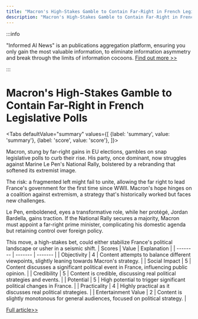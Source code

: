 ```yaml
---
title: "Macron's High-Stakes Gamble to Contain Far-Right in French Legislative Polls"
description: "Macron's High-Stakes Gamble to Contain Far-Right in French Legislative Polls"
---
```



:::info

"Informed AI News" is an publications aggregation platform, ensuring you only gain the most valuable information, to eliminate information asymmetry and break through the limits of information cocoons.  [Find out more >>](/docs/guides)

:::

# Macron's High-Stakes Gamble to Contain Far-Right in French Legislative Polls


<Tabs
	defaultValue="summary"
	values={[
	{label: 'summary', value: 'summary'},
	{label: 'score', value: 'score'},
]}>
<TabItem value="summary">


Macron, stung by far-right gains in EU elections, gambles on snap legislative polls to curb their rise. His party, once dominant, now struggles against Marine Le Pen's National Rally, bolstered by a rebranding that softened its extremist image.

The risk: a fragmented left might fail to unite, allowing the far right to lead France's government for the first time since WWII. Macron's hope hinges on a coalition against extremism, a strategy that's historically worked but faces new challenges.

Le Pen, emboldened, eyes a transformative role, while her protégé, Jordan Bardella, gains traction. If the National Rally secures a majority, Macron must appoint a far-right prime minister, complicating his domestic agenda but retaining control over foreign policy.

This move, a high-stakes bet, could either stabilize France's political landscape or usher in a seismic shift.
</TabItem>
<TabItem value="score">
	| Scores     | Value   | Explanation |
	| -------- | ------- | ------- |
	| Objectivity  | 4    | Content attempts to balance different viewpoints, slightly leaning towards Macron's strategy.    |
	| Social Impact | 5     | Content discusses a significant political event in France, influencing public opinion.    |
	| Credibility    | 5    | Content is credible, discussing real political strategies and events.    |
	| Potential    | 5    | High potential to trigger significant political changes in France.    |
	| Practicality    | 4    | Highly practical as it discusses real political strategies.    |
	| Entertainment Value    | 2    | Content is slightly monotonous for general audiences, focused on political strategy.    |
</TabItem>
</Tabs>

[Full article>>](https://apnews.com/article/macron-snap-election-france-eu-le-pen-459e4f6e48c39611b37d90474beeab71)
